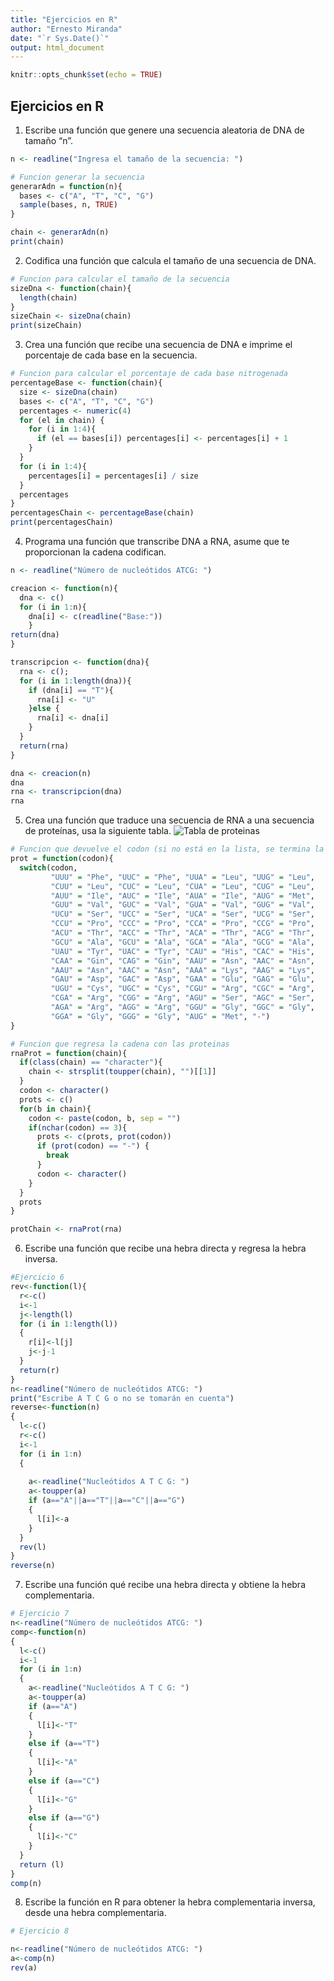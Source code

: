 ```yaml
---
title: "Ejercicios en R"
author: "Ernesto Miranda"
date: "`r Sys.Date()`"
output: html_document
---
```


```r
knitr::opts_chunk$set(echo = TRUE)
```

## Ejercicios en R

1. Escribe una función que genere una secuencia aleatoria de DNA de tamaño “n”.
```r
n <- readline("Ingresa el tamaño de la secuencia: ")

# Funcion generar la secuencia
generarAdn = function(n){
  bases <- c("A", "T", "C", "G")
  sample(bases, n, TRUE)
}

chain <- generarAdn(n)
print(chain)
```
2. Codifica una función que calcula el tamaño de una secuencia de DNA.
```r
# Funcion para calcular el tamaño de la secuencia
sizeDna <- function(chain){
  length(chain)
}
sizeChain <- sizeDna(chain)
print(sizeChain)
```
3. Crea una función que recibe una secuencia de DNA e imprime el porcentaje de cada base en la 
secuencia.
```r
# Funcion para calcular el porcentaje de cada base nitrogenada
percentageBase <- function(chain){
  size <- sizeDna(chain)
  bases <- c("A", "T", "C", "G")
  percentages <- numeric(4)
  for (el in chain) {
    for (i in 1:4){
      if (el == bases[i]) percentages[i] <- percentages[i] + 1
    }
  }
  for (i in 1:4){
    percentages[i] = percentages[i] / size
  }
  percentages
}
percentagesChain <- percentageBase(chain)
print(percentagesChain)

```

4. Programa una función que transcribe DNA a RNA, asume que te proporcionan la cadena codifican.
```r

n <- readline("Número de nucleótidos ATCG: ")

creacion <- function(n){
  dna <- c()
  for (i in 1:n){
    dna[i] <- c(readline("Base:"))
    }
return(dna)
}

transcripcion <- function(dna){
  rna <- c();
  for (i in 1:length(dna)){
    if (dna[i] == "T"){
      rna[i] <- "U"
    }else {
      rna[i] <- dna[i]
    }
  }
  return(rna)
}

dna <- creacion(n)
dna
rna <- transcripcion(dna)
rna
```

5. Crea una función que traduce una secuencia de RNA a una secuencia de proteínas, usa la siguiente tabla. 
![Tabla de proteinas](./img/proteinas.png)
```r
# Funcion que devuelve el codon (si no está en la lista, se termina la secuencia)
prot = function(codon){
  switch(codon, 
         "UUU" = "Phe", "UUC" = "Phe", "UUA" = "Leu", "UUG" = "Leu", 
         "CUU" = "Leu", "CUC" = "Leu", "CUA" = "Leu", "CUG" = "Leu", 
         "AUU" = "Ile", "AUC" = "Ile", "AUA" = "Ile", "AUG" = "Met", 
         "GUU" = "Val", "GUC" = "Val", "GUA" = "Val", "GUG" = "Val", 
         "UCU" = "Ser", "UCC" = "Ser", "UCA" = "Ser", "UCG" = "Ser", 
         "CCU" = "Pro", "CCC" = "Pro", "CCA" = "Pro", "CCG" = "Pro", 
         "ACU" = "Thr", "ACC" = "Thr", "ACA" = "Thr", "ACG" = "Thr", 
         "GCU" = "Ala", "GCU" = "Ala", "GCA" = "Ala", "GCG" = "Ala", 
         "UAU" = "Tyr", "UAC" = "Tyr", "CAU" = "His", "CAC" = "His", 
         "CAA" = "Gin", "CAG" = "Gin", "AAU" = "Asn", "AAC" = "Asn",
         "AAU" = "Asn", "AAC" = "Asn", "AAA" = "Lys", "AAG" = "Lys",
         "GAU" = "Asp", "GAC" = "Asp", "GAA" = "Glu", "GAG" = "Glu",
         "UGU" = "Cys", "UGC" = "Cys", "CGU" = "Arg", "CGC" = "Arg",
         "CGA" = "Arg", "CGG" = "Arg", "AGU" = "Ser", "AGC" = "Ser",
         "AGA" = "Arg", "AGG" = "Arg", "GGU" = "Gly", "GGC" = "Gly",
         "GGA" = "Gly", "GGG" = "Gly", "AUG" = "Met", "-")
}

# Funcion que regresa la cadena con las proteinas
rnaProt = function(chain){
  if(class(chain) == "character"){
    chain <- strsplit(toupper(chain), "")[[1]]
  }
  codon <- character()
  prots <- c()
  for(b in chain){
    codon <- paste(codon, b, sep = "")
    if(nchar(codon) == 3){
      prots <- c(prots, prot(codon))
      if (prot(codon) == "-") {
        break
      }
      codon <- character()
    }
  }
  prots
}

protChain <- rnaProt(rna)

```

6. Escribe una función que recibe una hebra directa y regresa la hebra inversa.
```r
#Ejercicio 6
rev<-function(l){
  r<-c()
  i<-1
  j<-length(l)
  for (i in 1:length(l))
  {
    r[i]<-l[j]
    j<-j-1
  }
  return(r)
}
n<-readline("Número de nucleótidos ATCG: ")
print("Escribe A T C G o no se tomarán en cuenta")
reverse<-function(n)
{
  l<-c()
  r<-c()
  i<-1
  for (i in 1:n)
  {
    
    a<-readline("Nucleótidos A T C G: ")
    a<-toupper(a)
    if (a=="A"||a=="T"||a=="C"||a=="G")
    {
      l[i]<-a
    }
  }
  rev(l)
}
reverse(n)
```

7. Escribe una función qué recibe una hebra directa y obtiene la hebra complementaria.
```r
# Ejercicio 7
n<-readline("Número de nucleótidos ATCG: ")
comp<-function(n)
{
  l<-c()
  i<-1
  for (i in 1:n)
  {
    a<-readline("Nucleótidos A T C G: ")
    a<-toupper(a)
    if (a=="A")
    {
      l[i]<-"T"
    }
    else if (a=="T")
    {
      l[i]<-"A"
    }
    else if (a=="C")
    {
      l[i]<-"G"
    }
    else if (a=="G")
    {
      l[i]<-"C"
    }
  }
  return (l)
}
comp(n)
```
8. Escribe la función en R para obtener la hebra complementaria inversa, desde una hebra 
complementaria.
```r
# Ejercicio 8

n<-readline("Número de nucleótidos ATCG: ")
a<-comp(n)
rev(a)
```
